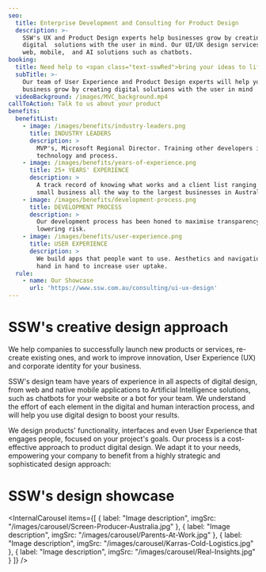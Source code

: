 ```yaml
---
seo:
  title: Enterprise Development and Consulting for Product Design
  description: >-
    SSW's UX and Product Design experts help businesses grow by creating
    digital  solutions with the user in mind. Our UI/UX design services cover
    web, mobile,  and AI solutions such as chatbots.
booking:
  title: Need help to <span class="text-sswRed">bring your ideas to life</span>?
  subTitle: >-
    Our team of User Experience and Product Design experts will help your
    business grow by creating digital solutions with the user in mind
  videoBackground: /images/MVC_background.mp4
callToAction: Talk to us about your product
benefits:
  benefitList:
    - image: /images/benefits/industry-leaders.png
      title: INDUSTRY LEADERS
      description: >
        MVP's, Microsoft Regional Director. Training other developers in
        technology and process.
    - image: /images/benefits/years-of-experience.png
      title: 25+ YEARS' EXPERIENCE
      description: >
        A track record of knowing what works and a client list ranging from
        small business all the way to the largest businesses in Australia.
    - image: /images/benefits/development-process.png
      title: DEVELOPMENT PROCESS
      description: >
        Our development process has been honed to maximise transparency while
        lowering risk.
    - image: /images/benefits/user-experience.png
      title: USER EXPERIENCE
      description: >
        We build apps that people want to use. Aesthetics and navigation work
        hand in hand to increase user uptake.
  rule:
    - name: Our Showcase
      url: 'https://www.ssw.com.au/consulting/ui-ux-design'
---
```


# SSW's creative design approach

We help companies to successfully launch new products or services, re-create existing ones, and work to improve innovation, User Experience (UX) and corporate identity for your business.

SSW's design team have years of experience in all aspects of digital design, from web and native mobile applications to Artificial Intelligence solutions, such as chatbots for your website or a bot for your team. We understand the effort of each element in the digital and human interaction process, and will help you use digital design to boost your results.

We design products' functionality, interfaces and even User Experience that engages people, focused on your project's goals. Our process is a cost-effective approach to product digital design. We adapt it to your needs, empowering your company to benefit from a highly strategic and sophisticated design approach:

<CustomImage altText="SSW Product Design Lifecycle " height={470} width={1140} src="/images/Product-Design-lifecycle.jpg" />

# SSW's design showcase

<InternalCarousel
  items={[
    {
      label: "Image description",
      imgSrc: "/images/carousel/Screen-Producer-Australia.jpg"
    },
    {
      label: "Image description",
      imgSrc: "/images/carousel/Parents-At-Work.jpg"
    },
    {
      label: "Image description",
      imgSrc: "/images/carousel/Karras-Cold-Logistics.jpg"
    },
    { label: "Image description", imgSrc: "/images/carousel/Real-Insights.jpg" }
  ]}
/>
